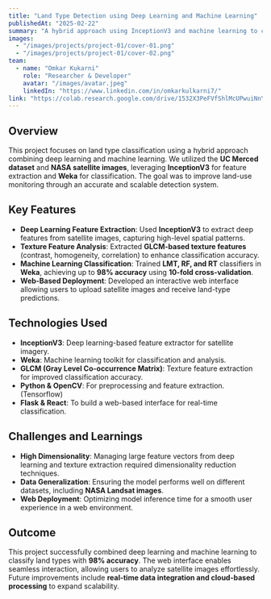 ```yaml
---
title: "Land Type Detection using Deep Learning and Machine Learning"
publishedAt: "2025-02-22"
summary: "A hybrid approach using InceptionV3 and machine learning to classify land types from satellite images, achieving 98% accuracy."
images:
  - "/images/projects/project-01/cover-01.png"
  - "/images/projects/project-01/cover-02.png"
team:
  - name: "Omkar Kukarni"
    role: "Researcher & Developer"
    avatar: "/images/avatar.jpeg"
    linkedIn: "https://www.linkedin.com/in/omkarkulkarni7/"
link: "https://colab.research.google.com/drive/1532X3PeFVfShlMcUPwuiNnYuLLHsE6Wk?usp=sharing"
---
```


## Overview

This project focuses on land type classification using a hybrid approach combining deep learning and machine learning. We utilized the **UC Merced dataset** and **NASA satellite images**, leveraging **InceptionV3** for feature extraction and **Weka** for classification. The goal was to improve land-use monitoring through an accurate and scalable detection system.

## Key Features

- **Deep Learning Feature Extraction**: Used **InceptionV3** to extract deep features from satellite images, capturing high-level spatial patterns.
- **Texture Feature Analysis**: Extracted **GLCM-based texture features** (contrast, homogeneity, correlation) to enhance classification accuracy.
- **Machine Learning Classification**: Trained **LMT, RF, and RT** classifiers in **Weka**, achieving up to **98% accuracy** using **10-fold cross-validation**.
- **Web-Based Deployment**: Developed an interactive web interface allowing users to upload satellite images and receive land-type predictions.

## Technologies Used

- **InceptionV3**: Deep learning-based feature extractor for satellite imagery.
- **Weka**: Machine learning toolkit for classification and analysis.
- **GLCM (Gray Level Co-occurrence Matrix)**: Texture feature extraction for improved classification accuracy.
- **Python & OpenCV**: For preprocessing and feature extraction.(Tensorflow)
- **Flask & React**: To build a web-based interface for real-time classification.

## Challenges and Learnings

- **High Dimensionality**: Managing large feature vectors from deep learning and texture extraction required dimensionality reduction techniques.
- **Data Generalization**: Ensuring the model performs well on different datasets, including **NASA Landsat images**.
- **Web Deployment**: Optimizing model inference time for a smooth user experience in a web environment.

## Outcome

This project successfully combined deep learning and machine learning to classify land types with **98% accuracy**. The web interface enables seamless interaction, allowing users to analyze satellite images effortlessly. Future improvements include **real-time data integration and cloud-based processing** to expand scalability.
